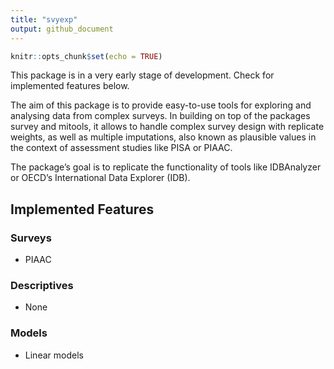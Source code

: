 ```yaml
---
title: "svyexp"
output: github_document
---
```


```r
knitr::opts_chunk$set(echo = TRUE)
```

This package is in a very early stage of development. Check for implemented features below.

The aim of this package is to provide easy-to-use tools for exploring and analysing data from complex surveys. In building on top of the packages survey and mitools, it allows to handle complex survey design with replicate weights, as well as multiple imputations, also known as plausible values in the context of assessment studies like PISA or PIAAC.

The package's goal is to replicate the functionality of tools like IDBAnalyzer or OECD's International Data Explorer (IDB).

## Implemented Features

### Surveys
* PIAAC

### Descriptives
* None

### Models
* Linear models
